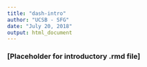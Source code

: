```yaml
---
title: "dash-intro"
author: "UCSB - SFG"
date: "July 20, 2018"
output: html_document
---
```


### [Placeholder for introductory .rmd file]
